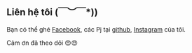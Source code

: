 ## Liên hệ tôi \(￣︶￣*\))

Bạn có thể ghé [Facebook](https://www.facebook.com/Tan21042000/), các Pj tại [github](https://github.com/Trantrongtan2000), [Instagram](https://www.instagram.com/trongtan2104/) của tôi.

Cảm ơn đã theo dõi 😍😍




